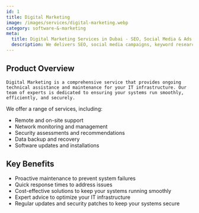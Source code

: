 ```yaml
---
id: 1
title: Digital Marketing
image: /images/services/digital-marketing.webp
category: software-&-marketing
meta:
  title: Digital Marketing Services in Dubai - SEO, Social Media & Ads
  description: We delivers SEO, social media campaigns, keyword research, and search engine advertising to attract high-quality leads and maximize ROI. Certified Google & Meta Business Partner.
---
```


## Product Overview
    Digital Marketing is a comprehensive service that provides ongoing technical assistance and maintenance for your IT infrastructure. Our team of experts is dedicated to ensuring your systems run smoothly, efficiently, and securely.

We offer a range of services, including:

- Remote and on-site support
- Network monitoring and management
- Security assessments and recommendations
- Data backup and recovery
- Software updates and installations

## Key Benefits
- Proactive maintenance to prevent system failures
- Quick response times to address issues
- Cost-effective solutions to keep your systems running smoothly
- Expert advice to optimize your IT infrastructure
- Regular updates and security patches to keep your systems secure

